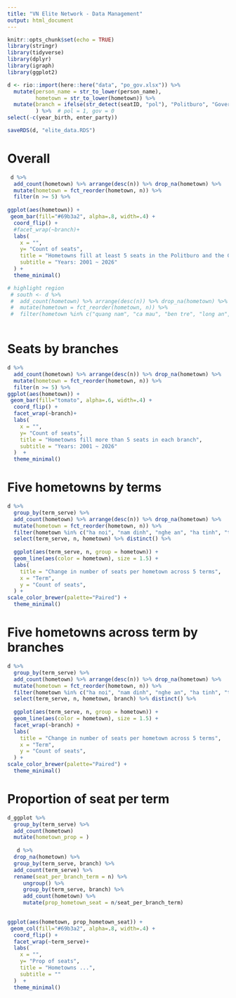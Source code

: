 ```yaml
---
title: "VN Elite Network - Data Management"
output: html_document
---
```


```r
knitr::opts_chunk$set(echo = TRUE)
library(stringr)
library(tidyverse)
library(dplyr)
library(igraph)
library(ggplot2)
```

```r
d <- rio::import(here::here("data", "po_gov.xlsx")) %>% 
  mutate(person_name = str_to_lower(person_name), 
         hometown = str_to_lower(hometown)) %>% 
  mutate(branch = ifelse(str_detect(seatID, "pol"), "Politburo", "Government")
         ) %>%  # pol = 1, gov = 0
select(-c(year_birth, enter_party))

saveRDS(d, "elite_data.RDS")
```

# Overall 
```r

 d %>% 
  add_count(hometown) %>% arrange(desc(n)) %>% drop_na(hometown) %>% 
  mutate(hometown = fct_reorder(hometown, n)) %>% 
  filter(n >= 5) %>% 
  
ggplot(aes(hometown)) +
 geom_bar(fill="#69b3a2", alpha=.8, width=.4) +
  coord_flip() +
  #facet_wrap(~branch)+
  labs(
    x = "",
    y= "Count of seats",
    title = "Hometowns fill at least 5 seats in the Politburo and the Government",
    subtitle = "Years: 2001 ~ 2026"
  ) +
  theme_minimal()

# highlight region 
 # south <- d %>% 
 #  add_count(hometown) %>% arrange(desc(n)) %>% drop_na(hometown) %>% 
 #  mutate(hometown = fct_reorder(hometown, n)) %>% 
 #  filter(hometown %in% c("quang nam", "ca mau", "ben tre", "long an", "tra vinh", "dong thap"))
  
```
# Seats by branches

```r
d %>% 
  add_count(hometown) %>% arrange(desc(n)) %>% drop_na(hometown) %>% 
  mutate(hometown = fct_reorder(hometown, n)) %>% 
  filter(n >= 5) %>% 
ggplot(aes(hometown)) +
 geom_bar(fill="tomato", alpha=.6, width=.4) +
  coord_flip() +
  facet_wrap(~branch)+
  labs(
    x = "",
    y= "Count of seats",
    title = "Hometowns fill more than 5 seats in each branch",
    subtitle = "Years: 2001 ~ 2026"
  )  +
  theme_minimal()
```
# Five hometowns by terms

```r
d %>% 
  group_by(term_serve) %>% 
  add_count(hometown) %>% arrange(desc(n)) %>% drop_na(hometown) %>% 
  mutate(hometown = fct_reorder(hometown, n)) %>% 
  filter(hometown %in% c("ha noi", "nam dinh", "nghe an", "ha tinh", "thanh hoa")) %>% 
  select(term_serve, n, hometown) %>% distinct() %>% 
  
  ggplot(aes(term_serve, n, group = hometown)) +
  geom_line(aes(color = hometown), size = 1.5) +
  labs(
    title = "Change in number of seats per hometown across 5 terms",
    x = "Term",
    y = "Count of seats",
  ) +
scale_color_brewer(palette="Paired") +
  theme_minimal()
```
# Five hometowns across term by branches 

```r
d %>% 
  group_by(term_serve) %>% 
  add_count(hometown) %>% arrange(desc(n)) %>% drop_na(hometown) %>% 
  mutate(hometown = fct_reorder(hometown, n)) %>% 
  filter(hometown %in% c("ha noi", "nam dinh", "nghe an", "ha tinh", "thanh hoa")) %>% 
  select(term_serve, n, hometown, branch) %>% distinct() %>% 
  
  ggplot(aes(term_serve, n, group = hometown)) +
  geom_line(aes(color = hometown), size = 1.5) +
  facet_wrap(~branch) +
  labs(
    title = "Change in number of seats per hometown across 5 terms",
    x = "Term",
    y = "Count of seats",
  ) +
scale_color_brewer(palette="Paired") +
  theme_minimal()
```

# Proportion of seat per term
```r
d_ggplot %>% 
  group_by(term_serve) %>% 
  add_count(hometown)
  mutate(hometown_prop = )
  
   d %>% 
  drop_na(hometown) %>% 
  group_by(term_serve, branch) %>% 
  add_count(term_serve) %>% 
  rename(seat_per_branch_term = n) %>% 
     ungroup() %>% 
     group_by(term_serve, branch) %>% 
     add_count(hometown) %>% 
     mutate(prop_hometown_seat = n/seat_per_branch_term)  

   
ggplot(aes(hometown, prop_hometown_seat)) +
 geom_col(fill="#69b3a2", alpha=.8, width=.4) +
  coord_flip() +
  facet_wrap(~term_serve)+
  labs(
    x = "",
    y= "Prop of seats",
    title = "Hometowns ...",
    subtitle = ""
  )  +
  theme_minimal()
```


